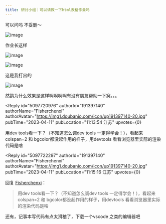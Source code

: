 ```yaml
---
title: 研讨小组｜可以请教一下html表格作业吗
---
```



<Forum groupName="真的需要这份文凭吗？" groupUrl="https://www.douban.com/group/fucking_diploma/" archivedAt="2025-05-16T14:38:14.560Z">
  <Post
    id="286535924"
    title="研讨小组｜可以请教一下html表格作业吗"
    url="https://www.douban.com/group/topic/286535924/?_spm_id=MjU4ODAyNjEx"
    pubTime="2023-04-11"
    highlightUserId="191397140"
  >
可以问吗 不妥删～

![image](https://img1.doubanio.com/view/group_topic/l/public/p603133479.webp)

作业长这样

![image](https://img9.doubanio.com/view/group_topic/l/public/p603133496.webp)

![image](https://img1.doubanio.com/view/group_topic/l/public/p603133480.webp)

这是我打出的

![image](https://img1.doubanio.com/view/group_topic/l/public/p603133498.webp)

然鹅为什么效果是这样啊啊啊啊有没有朋友帮助一下窝。。。

<Reply
  id="5097720976"
  authorId="191397140"
  authorName="Fisherchenxi"
  authorAvatar="https://img1.doubanio.com/icon/up191397140-20.jpg"
  pubTime="2023-04-11"
  pubLocation="11:13:54 江苏"
  upvotes={0}
>
用dev tools看一下？（不知道怎么调dev tools 一定得学会！），看起来
colspan=2 和 bgcolor都没起作用的样子，用devtools
看看浏览器里实际的渲染代码是啥
</Reply>

<Reply
  id="5097722297"
  authorId="191397140"
  authorName="Fisherchenxi"
  authorAvatar="https://img1.doubanio.com/icon/up191397140-20.jpg"
  pubTime="2023-04-11"
  pubLocation="11:15:16 江苏"
  upvotes={0}
>
回复 [Fisherchenxi](https://www.douban.com/people/191397140/)：
> 用dev tools看一下？（不知道怎么调dev tools 一定得学会！），看起来
colspan=2 和 bgcolor都没起作用的样子，用devtools
看看浏览器里实际的渲染代码是啥

还有，记事本写代码有点太滑稽了，下载一个vscode 之类的编辑器吧
</Reply>
  </Post>
</Forum>
